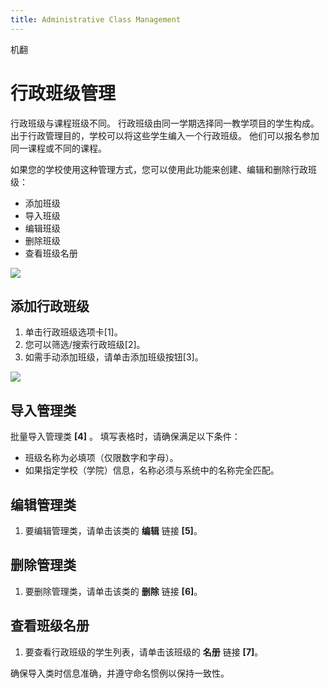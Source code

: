 ```yaml
---
title: Administrative Class Management
---
```



机翻
# 行政班级管理 


 行政班级与课程班级不同。 行政班级由同一学期选择同一教学项目的学生构成。 出于行政管理目的，学校可以将这些学生编入一个行政班级。 他们可以报名参加同一课程或不同的课程。 
 
 如果您的学校使用这种管理方式，您可以使用此功能来创建、编辑和删除行政班级： 
 - 添加班级
 - 导入班级 
 - 编辑班级 
 - 删除班级 
 - 查看班级名册


![](/img/ulearning/admin/classes01.png)

## 添加行政班级

1. 单击行政班级选项卡[1]。
2. 您可以筛选/搜索行政班级[2]。
3. 如需手动添加班级，请单击添加班级按钮[3]。

![](/img/ulearning/admin/classes02.png)
## 导入管理类 

批量导入管理类 **[4]** 。 填写表格时，请确保满足以下条件： 
 - 班级名称为必填项（仅限数字和字母）。 
 - 如果指定学校（学院）信息，名称必须与系统中的名称完全匹配。 
 
 ## 编辑管理类 
 1. 要编辑管理类，请单击该类的 **编辑** 链接 **[5]**。 

 ## 删除管理类 
 1. 要删除管理类，请单击该类的 **删除** 链接 **[6]**。 

 ## 查看班级名册 
 1. 要查看行政班级的学生列表，请单击该班级的 **名册** 链接 **[7]**。

<Callout type="info" emoji="ℹ️">
  确保导入类时信息准确，并遵守命名惯例以保持一致性。
</Callout>
